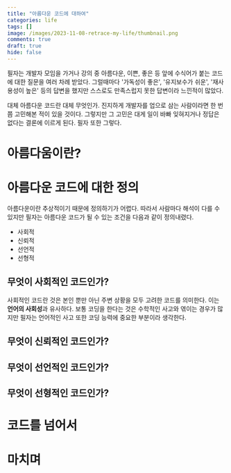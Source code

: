 ```yaml
---
title: "아름다운 코드에 대하여"
categories: life
tags: []
image: /images/2023-11-08-retrace-my-life/thumbnail.png
comments: true
draft: true
hide: false
---
```



필자는 개발자 모임을 가거나 강의 중 아름다운, 이쁜, 좋은 등 앞에 수식어가 붙는 코드에 대한 질문을 여러 차례 받았다. 그럴때마다 '가독성이 좋은', '유지보수가 쉬운', '재사용성이 높은' 등의 답변을 했지만 스스로도 만족스럽지 못한 답변이라 느낀적이 많았다.

대체 아름다운 코드란 대체 무엇인가. 진지하게 개발자를 업으로 삼는 사람이라면 한 번쯤 고민해본 적이 있을 것이다. 그렇지만 그 고민은 대게 일이 바빠 잊혀지거나 정답은 없다는 결론에 이르게 된다. 필자 또한 그렇다.

# 아름다움이란?

# 아름다운 코드에 대한 정의

아름다운이란 추상적이기 때문에 정의하기가 어렵다. 따라서 사람마다 해석이 다를 수 있지만 필자는 아름다운 코드가 될 수 있는 조건을 다음과 같이 정의내렸다.

* 사회적
* 신뢰적
* 선언적
* 선형적

## 무엇이 사회적인 코드인가?

사회적인 코드란 것은 본인 뿐만 아닌 주변 상황을 모두 고려한 코드를 의미한다. 이는 **언어의 사회성**과 유사하다. 보통 코딩을 한다는 것은 수학적인 사고와 엮이는 경우가 많지만 필자는 언어적인 사고 또한 코딩 능력에 중요한 부분이라 생각한다.


## 무엇이 신뢰적인 코드인가?
## 무엇이 선언적인 코드인가?
## 무엇이 선형적인 코드인가?

# 코드를 넘어서

# 마치며

<!-- <div style="left: 0; width: 100%; height: 0; position: relative; padding-bottom: 56.1972%;"><iframe src="https://present.do/@kciter/656d799fadca9f388ff98de5/embed?dss=true&dpm=false&dptm=SINGLE&page=0&dq=false&dbb=false&df=false&dst=false&dsh=false&dap=false%2Cfalse&dpl=false&dpt=false&dv=true&dpc=false&dz=false&dpbs=false&dpbm=false&ddt=false&dd=false&dtb=false&dw=false&ds=false&dp=false&dl=false&documentId=656d799fadca9f388ff98de5" style="top: 0; left: 0; width: 100%; height: 100%; position: absolute; border: 0;" allowfullscreen scrolling="no" allow="encrypted-media;"></iframe></div> -->
